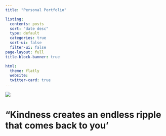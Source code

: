 ```yaml
---
title: "Personal Portfolio"

listing:
  contents: posts
  sort: "date desc"
  type: default
  categories: true
  sort-ui: false
  filter-ui: false
page-layout: full
title-block-banner: true

html:
  theme: flatly
  website:
  twitter-card: true
---
```


![](Shalan.jpg)

# "Kindness creates an endless ripple that comes back to you'

<br><br>
